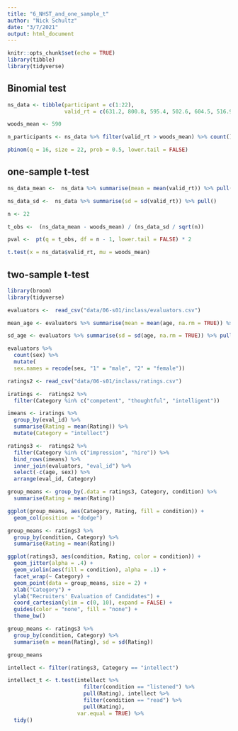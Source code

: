 ```yaml
---
title: "6_NHST_and_one_sample_t"
author: "Nick Schultz"
date: "3/7/2021"
output: html_document
---
```


```r
knitr::opts_chunk$set(echo = TRUE)
library(tibble)
library(tidyverse)
```

## Binomial test
```r
ns_data <- tibble(participant = c(1:22),
                  valid_rt = c(631.2, 800.8, 595.4, 502.6, 604.5, 516.9, 658.0, 502.0, 496.7, 600.3, 714.6, 623.7, 634.5, 724.9, 815.7, 456.9, 703.4, 647.5, 657.9, 613.2, 585.4, 674.1))
```

```r
woods_mean <- 590

n_participants <- ns_data %>% filter(valid_rt > woods_mean) %>% count() %>%pull()

```

```r
pbinom(q = 16, size = 22, prob = 0.5, lower.tail = FALSE)
```

## one-sample t-test

```r
ns_data_mean <-  ns_data %>% summarise(mean = mean(valid_rt)) %>% pull()

ns_data_sd <-  ns_data %>% summarise(sd = sd(valid_rt)) %>% pull()

n <- 22

t_obs <-  (ns_data_mean - woods_mean) / (ns_data_sd / sqrt(n))

pval <-  pt(q = t_obs, df = n - 1, lower.tail = FALSE) * 2

```

```r
t.test(x = ns_data$valid_rt, mu = woods_mean)
```

## two-sample t-test

```r
library(broom)
library(tidyverse)

evaluators <-  read_csv("data/06-s01/inclass/evaluators.csv")

```

```r
mean_age <- evaluators %>% summarise(mean = mean(age, na.rm = TRUE)) %>% pull()

sd_age <- evaluators %>% summarise(sd = sd(age, na.rm = TRUE)) %>% pull()

evaluators %>% 
  count(sex) %>%
  mutate(
  sex.names = recode(sex, "1" = "male", "2" = "female"))
```

```r
ratings2 <- read_csv("data/06-s01/inclass/ratings.csv")
```

```r
iratings <-  ratings2 %>% 
  filter(Category %in% c("competent", "thoughtful", "intelligent"))

imeans <- iratings %>%
  group_by(eval_id) %>%
  summarise(Rating = mean(Rating)) %>%
  mutate(Category = "intellect")

ratings3 <-  ratings2 %>%
  filter(Category %in% c("impression", "hire")) %>%
  bind_rows(imeans) %>%
  inner_join(evaluators, "eval_id") %>%
  select(-c(age, sex)) %>%
  arrange(eval_id, Category)
```

```r
group_means <- group_by(.data = ratings3, Category, condition) %>%
  summarise(Rating = mean(Rating))

ggplot(group_means, aes(Category, Rating, fill = condition)) +
  geom_col(position = "dodge")
```

```r
group_means <- ratings3 %>%
  group_by(condition, Category) %>%
  summarise(Rating = mean(Rating))

ggplot(ratings3, aes(condition, Rating, color = condition)) +
  geom_jitter(alpha = .4) +
  geom_violin(aes(fill = condition), alpha = .1) +
  facet_wrap(~ Category) +
  geom_point(data = group_means, size = 2) +
  xlab("Category") +
  ylab("Recruiters' Evaluation of Candidates") +
  coord_cartesian(ylim = c(0, 10), expand = FALSE) +
  guides(color = "none", fill = "none") +
  theme_bw()
```

```r
group_means <- ratings3 %>%
  group_by(condition, Category) %>%
  summarise(m = mean(Rating), sd = sd(Rating))

group_means

intellect <- filter(ratings3, Category == "intellect")

intellect_t <- t.test(intellect %>%
                        filter(condition == "listened") %>%
                        pull(Rating), intellect %>%
                        filter(condition == "read") %>%
                        pull(Rating),
                      var.equal = TRUE) %>%
  tidy()
```

